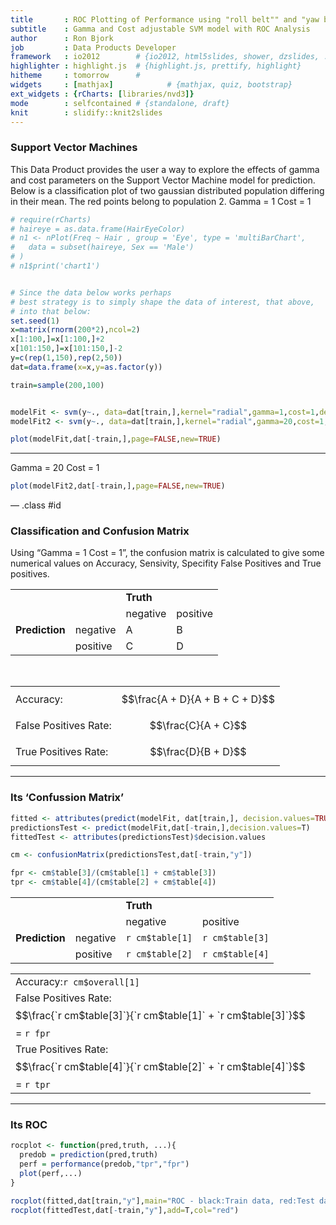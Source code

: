 ```yaml
---
title       : ROC Plotting of Performance using "roll belt"" and "yaw belt"" features prediction
subtitle    : Gamma and Cost adjustable SVM model with ROC Analysis
author      : Ron Bjork
job         : Data Products Developer
framework   : io2012        # {io2012, html5slides, shower, dzslides, ...}
highlighter : highlight.js  # {highlight.js, prettify, highlight}
hitheme     : tomorrow      # 
widgets     : [mathjax]            # {mathjax, quiz, bootstrap}
ext_widgets : {rCharts: [libraries/nvd3]}
mode        : selfcontained # {standalone, draft}
knit        : slidify::knit2slides
---
```


### Support Vector Machines

This Data Product provides the user a way to 
explore the effects of gamma and cost parameters on 
the Support Vector Machine model for prediction. Below
is a classification plot of two gaussian distributed population differing 
in their mean. The red points belong to population 2. Gamma = 1  Cost = 1

```r
# require(rCharts)
# haireye = as.data.frame(HairEyeColor)
# n1 <- nPlot(Freq ~ Hair , group = 'Eye', type = 'multiBarChart',
#   data = subset(haireye, Sex == 'Male')
# )
# n1$print('chart1')


# Since the data below works perhaps 
# best strategy is to simply shape the data of interest, that above,
# into that below:
set.seed(1)
x=matrix(rnorm(200*2),ncol=2)
x[1:100,]=x[1:100,]+2
x[101:150,]=x[101:150,]-2
y=c(rep(1,150),rep(2,50))
dat=data.frame(x=x,y=as.factor(y))

train=sample(200,100)


modelFit <- svm(y~., data=dat[train,],kernel="radial",gamma=1,cost=1,decision.values=T)
modelFit2 <- svm(y~., data=dat[train,],kernel="radial",gamma=20,cost=1,decision.values=T)

plot(modelFit,dat[-train,],page=FALSE,new=TRUE)
```

---

Gamma = 20  Cost = 1

```r
plot(modelFit2,dat[-train,],page=FALSE,new=TRUE)

```

--- .class #id 

### Classification and Confusion Matrix

Using "Gamma = 1  Cost = 1", the confusion matrix is calculated to give
some numerical values on Accuracy, Sensivity, Specifity
False Positives and True positives.
<table>
<tr><td></td><td></td><td colspan=2><b>Truth</b></td></tr>
<tr><td></td><td></td><td>negative</td><td>positive</td></tr>
<tr><td><b>Prediction</b></td><td>negative</td><td>A</td><td>B</td></tr>
<tr><td></td><td>positive</td><td>C</td><td>D</td></tr>
</table>
 <br>
<table>
<tr><td>Accuracy:</td><td>$$\frac{A + D}{A + B + C + D}$$</td></tr>
<tr><td>False Positives Rate:</td><td>$$\frac{C}{A + C}$$</td></tr>
<tr><td>True Positives Rate:</td><td>$$\frac{D}{B + D}$$</td></tr>
</table>

---


### Its 'Confussion Matrix'

```r

fitted <- attributes(predict(modelFit, dat[train,], decision.values=TRUE))$decision.values
predictionsTest <- predict(modelFit,dat[-train,],decision.values=T)
fittedTest <- attributes(predictionsTest)$decision.values

cm <- confusionMatrix(predictionsTest,dat[-train,"y"])

fpr <- cm$table[3]/(cm$table[1] + cm$table[3])
tpr <- cm$table[4]/(cm$table[2] + cm$table[4])

```
<table>
<tr><td></td><td></td><td colspan=2><b>Truth</b></td></tr>
<tr><td></td><td></td><td>negative</td><td>positive</td></tr>
<tr><td><b>Prediction</b></td><td>negative</td><td>`r cm$table[1]`</td><td>`r cm$table[3]`</td></tr>
<tr><td></td><td>positive</td><td>`r cm$table[2]`</td><td>`r cm$table[4]`</td></tr>
</table>

<table>
<tr><td>Accuracy:`r cm$overall[1]`</td></tr>
<tr><td>False Positives Rate:$$\frac{`r cm$table[3]`}{`r cm$table[1]` + `r cm$table[3]`}$$ = `r fpr`</td></tr>
<tr><td>True Positives Rate: $$\frac{`r cm$table[4]`}{`r cm$table[2]` + `r cm$table[4]`}$$ = `r tpr`</td></tr>
</table>



---

### Its ROC

```r

rocplot <- function(pred,truth, ...){
  predob = prediction(pred,truth)
  perf = performance(predob,"tpr","fpr")
  plot(perf,...)
}

rocplot(fitted,dat[train,"y"],main="ROC - black:Train data, red:Test data")
rocplot(fittedTest,dat[-train,"y"],add=T,col="red")
```
